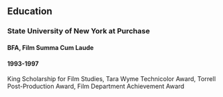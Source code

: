 ## Education
### State University of New York at Purchase
#### BFA, Film  Summa Cum Laude
#### 1993-1997
King Scholarship for Film Studies, Tara Wyme Technicolor Award, Torrell Post-Production Award, Film Department Achievement Award
